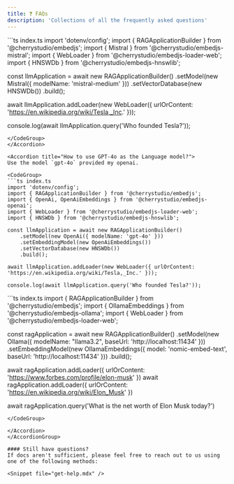 ---
title: ❓ FAQs
description: 'Collections of all the frequently asked questions'
---
<AccordionGroup>
<Accordion title="How to use MistralAI language model?">

<CodeGroup>
```ts index.ts
import 'dotenv/config';
import { RAGApplicationBuilder } from '@cherrystudio/embedjs';
import { Mistral } from '@cherrystudio/embedjs-mistral';
import { WebLoader } from '@cherrystudio/embedjs-loader-web';
import { HNSWDb } from '@cherrystudio/embedjs-hnswlib';

const llmApplication = await new RAGApplicationBuilder()
    .setModel(new Mistral({ modelName: 'mistral-medium' }))
    .setVectorDatabase(new HNSWDb())
    .build();

await llmApplication.addLoader(new WebLoader({ urlOrContent: 'https://en.wikipedia.org/wiki/Tesla,_Inc.' }));

console.log(await llmApplication.query('Who founded Tesla?'));
```
</CodeGroup>
</Accordion>

<Accordion title="How to use GPT-4o as the Language model?">
Use the model `gpt-4o` provided my openai.

<CodeGroup>
```ts index.ts
import 'dotenv/config';
import { RAGApplicationBuilder } from '@cherrystudio/embedjs';
import { OpenAi, OpenAiEmbeddings } from '@cherrystudio/embedjs-openai';
import { WebLoader } from '@cherrystudio/embedjs-loader-web';
import { HNSWDb } from '@cherrystudio/embedjs-hnswlib';

const llmApplication = await new RAGApplicationBuilder()
    .setModel(new OpenAi({ modelName: 'gpt-4o' }))
    .setEmbeddingModel(new OpenAiEmbeddings())
    .setVectorDatabase(new HNSWDb())
    .build();

await llmApplication.addLoader(new WebLoader({ urlOrContent: 'https://en.wikipedia.org/wiki/Tesla,_Inc.' }));

console.log(await llmApplication.query('Who founded Tesla?'));
```
</CodeGroup>
</Accordion>

<Accordion title="I don't have OpenAI credits. How can I use a local model?">
<CodeGroup>
```ts index.ts
import { RAGApplicationBuilder } from '@cherrystudio/embedjs';
import { OllamaEmbeddings } from '@cherrystudio/embedjs-ollama';
import { WebLoader } from '@cherrystudio/embedjs-loader-web';

const ragApplication = await new RAGApplicationBuilder()
    .setModel(new Ollama({ modelName: "llama3.2", baseUrl: 'http://localhost:11434' }))
    .setEmbeddingModel(new OllamaEmbeddings({ model: 'nomic-embed-text', baseUrl: 'http://localhost:11434' }))
    .build();

await ragApplication.addLoader({ urlOrContent: 'https://www.forbes.com/profile/elon-musk' })
await ragApplication.addLoader({ urlOrContent: 'https://en.wikipedia.org/wiki/Elon_Musk' })

await ragApplication.query('What is the net worth of Elon Musk today?')
```
</CodeGroup>

</Accordion>
</AccordionGroup>

#### Still have questions?
If docs aren't sufficient, please feel free to reach out to us using one of the following methods:

<Snippet file="get-help.mdx" />
